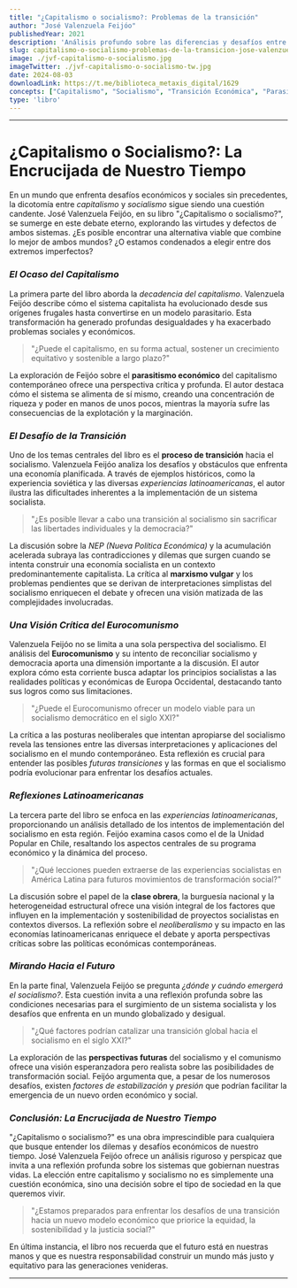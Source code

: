 ```yaml
---
title: "¿Capitalismo o socialismo?: Problemas de la transición"
author: "José Valenzuela Feijóo"
publishedYear: 2021
description: 'Análisis profundo sobre las diferencias y desafíos entre capitalismo y socialismo. Examina el parasitismo económico, la transición al socialismo y experiencias históricas, ofreciendo perspectivas críticas y posibles futuros para ambos sistemas.'
slug: capitalismo-o-socialismo-problemas-de-la-transicion-jose-valenzuela-feijoo
image: ./jvf-capitalismo-o-socialismo.jpg
imageTwitter: ./jvf-capitalismo-o-socialismo-tw.jpg
date: 2024-08-03
downloadLink: https://t.me/biblioteca_metaxis_digital/1629
concepts: ["Capitalismo", "Socialismo", "Transición Económica", "Parasitismo Económico", "Experiencias Históricas", "José Valenzuela Feijoo"]
type: 'libro'
---
```


---

# ¿Capitalismo o Socialismo?: La Encrucijada de Nuestro Tiempo

En un mundo que enfrenta desafíos económicos y sociales sin precedentes, la dicotomía entre _capitalismo_ y _socialismo_ sigue siendo una cuestión candente. José Valenzuela Feijóo, en su libro "¿Capitalismo o socialismo?", se sumerge en este debate eterno, explorando las virtudes y defectos de ambos sistemas. ¿Es posible encontrar una alternativa viable que combine lo mejor de ambos mundos? ¿O estamos condenados a elegir entre dos extremos imperfectos?

### *El Ocaso del Capitalismo*

La primera parte del libro aborda la _decadencia del capitalismo_. Valenzuela Feijóo describe cómo el sistema capitalista ha evolucionado desde sus orígenes frugales hasta convertirse en un modelo parasitario. Esta transformación ha generado profundas desigualdades y ha exacerbado problemas sociales y económicos.

> "¿Puede el capitalismo, en su forma actual, sostener un crecimiento equitativo y sostenible a largo plazo?"

La exploración de Feijóo sobre el **parasitismo económico** del capitalismo contemporáneo ofrece una perspectiva crítica y profunda. El autor destaca cómo el sistema se alimenta de sí mismo, creando una concentración de riqueza y poder en manos de unos pocos, mientras la mayoría sufre las consecuencias de la explotación y la marginación.

### *El Desafío de la Transición*

Uno de los temas centrales del libro es el **proceso de transición** hacia el socialismo. Valenzuela Feijóo analiza los desafíos y obstáculos que enfrenta una economía planificada. A través de ejemplos históricos, como la experiencia soviética y las diversas _experiencias latinoamericanas_, el autor ilustra las dificultades inherentes a la implementación de un sistema socialista.

> "¿Es posible llevar a cabo una transición al socialismo sin sacrificar las libertades individuales y la democracia?"

La discusión sobre la _NEP (Nueva Política Económica)_ y la acumulación acelerada subraya las contradicciones y dilemas que surgen cuando se intenta construir una economía socialista en un contexto predominantemente capitalista. La crítica al **marxismo vulgar** y los problemas pendientes que se derivan de interpretaciones simplistas del socialismo enriquecen el debate y ofrecen una visión matizada de las complejidades involucradas.

### *Una Visión Crítica del Eurocomunismo*

Valenzuela Feijóo no se limita a una sola perspectiva del socialismo. El análisis del **Eurocomunismo** y su intento de reconciliar socialismo y democracia aporta una dimensión importante a la discusión. El autor explora cómo esta corriente busca adaptar los principios socialistas a las realidades políticas y económicas de Europa Occidental, destacando tanto sus logros como sus limitaciones.

> "¿Puede el Eurocomunismo ofrecer un modelo viable para un socialismo democrático en el siglo XXI?"

La crítica a las posturas neoliberales que intentan apropiarse del socialismo revela las tensiones entre las diversas interpretaciones y aplicaciones del socialismo en el mundo contemporáneo. Esta reflexión es crucial para entender las posibles _futuras transiciones_ y las formas en que el socialismo podría evolucionar para enfrentar los desafíos actuales.

### *Reflexiones Latinoamericanas*

La tercera parte del libro se enfoca en las _experiencias latinoamericanas_, proporcionando un análisis detallado de los intentos de implementación del socialismo en esta región. Feijóo examina casos como el de la Unidad Popular en Chile, resaltando los aspectos centrales de su programa económico y la dinámica del proceso.

> "¿Qué lecciones pueden extraerse de las experiencias socialistas en América Latina para futuros movimientos de transformación social?"

La discusión sobre el papel de la **clase obrera**, la burguesía nacional y la heterogeneidad estructural ofrece una visión integral de los factores que influyen en la implementación y sostenibilidad de proyectos socialistas en contextos diversos. La reflexión sobre el _neoliberalismo_ y su impacto en las economías latinoamericanas enriquece el debate y aporta perspectivas críticas sobre las políticas económicas contemporáneas.

### *Mirando Hacia el Futuro*

En la parte final, Valenzuela Feijóo se pregunta _¿dónde y cuándo emergerá el socialismo?_. Esta cuestión invita a una reflexión profunda sobre las condiciones necesarias para el surgimiento de un sistema socialista y los desafíos que enfrenta en un mundo globalizado y desigual.

> "¿Qué factores podrían catalizar una transición global hacia el socialismo en el siglo XXI?"

La exploración de las **perspectivas futuras** del socialismo y el comunismo ofrece una visión esperanzadora pero realista sobre las posibilidades de transformación social. Feijóo argumenta que, a pesar de los numerosos desafíos, existen _factores de estabilización_ y _presión_ que podrían facilitar la emergencia de un nuevo orden económico y social.

### *Conclusión: La Encrucijada de Nuestro Tiempo*

"¿Capitalismo o socialismo?" es una obra imprescindible para cualquiera que busque entender los dilemas y desafíos económicos de nuestro tiempo. José Valenzuela Feijóo ofrece un análisis riguroso y perspicaz que invita a una reflexión profunda sobre los sistemas que gobiernan nuestras vidas. La elección entre capitalismo y socialismo no es simplemente una cuestión económica, sino una decisión sobre el tipo de sociedad en la que queremos vivir.

> "¿Estamos preparados para enfrentar los desafíos de una transición hacia un nuevo modelo económico que priorice la equidad, la sostenibilidad y la justicia social?"

En última instancia, el libro nos recuerda que el futuro está en nuestras manos y que es nuestra responsabilidad construir un mundo más justo y equitativo para las generaciones venideras.

---
